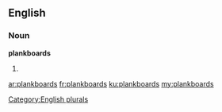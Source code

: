 ==English==

===Noun===
'''plankboards'''

# {{plural of|[[plankboard]]}}

[[Category:English plurals]]

[[ar:plankboards]]
[[fr:plankboards]]
[[ku:plankboards]]
[[my:plankboards]]